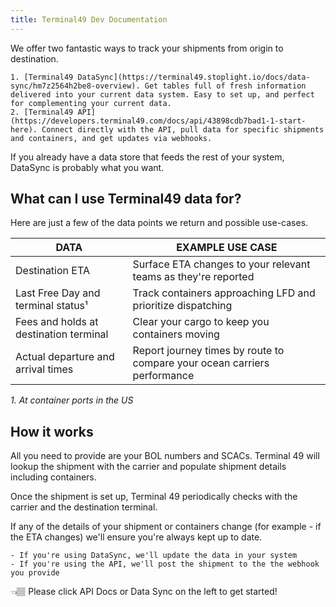 ```yaml
---
title: Terminal49 Dev Documentation
---
```

We offer two fantastic ways to track your shipments from origin to destination.

    1. [Terminal49 DataSync](https://terminal49.stoplight.io/docs/data-sync/hm7z2564h2be8-overview). Get tables full of fresh information delivered into your current data system. Easy to set up, and perfect for complementing your current data.
    2. [Terminal49 API](https://developers.terminal49.com/docs/api/43898cdb7bad1-1-start-here). Connect directly with the API, pull data for specific shipments and containers, and get updates via webhooks.

If you already have a data store that feeds the rest of your system, DataSync is probably what you want.

## What can I use Terminal49 data for?
Here are just a few of the data points we return and possible use-cases.

| DATA                                   | EXAMPLE USE CASE                                                         |
|----------------------------------------|--------------------------------------------------------------------------|
| Destination ETA                        | Surface ETA changes to your relevant teams as they're reported           |
| Last Free Day and terminal status¹     | Track containers approaching LFD and prioritize dispatching              |
| Fees and holds at destination terminal | Clear your cargo to keep you containers moving                           |
| Actual departure and arrival times     | Report journey times by route to compare your ocean carriers performance |

_1. At container ports in the US_

## How it works
All you need to provide are your BOL numbers and SCACs. Terminal 49 will lookup the shipment with the carrier and populate shipment details including containers.

Once the shipment is set up, Terminal 49 periodically checks with the carrier and the destination terminal.

If any of the details of your shipment or containers change (for example - if the ETA changes) we'll ensure you're always kept up to date.

    - If you're using DataSync, we'll update the data in your system
    - If you're using the API, we'll post the shipment to the the webhook you provide
    
👈🏽 Please click API Docs or Data Sync on the left to get started!